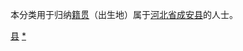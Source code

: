 {{Catnav|頁面分類|各種主題的頁面分類|依中国各省来作的分类|各地中国人|河北人|邯鄲人}}
{{Catnav|頁面分類|人物|各國人物|中国人|各地中国人|河北人|邯鄲人}}

本分类用于归纳[[籍贯|籍贯]]（出生地）属于[[河北省|河北省]][[成安县|成安县]]的人士。

[[Category:邯鄲人|县]]
[[Category:成安县|*]]